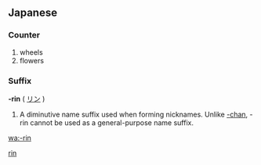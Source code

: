 {{also|rin}}
==Japanese==

===Counter===
{{ja-pos|h|counter|kanji=-輪|rom=-rin|hidx=りん}}
# wheels 
# flowers

===Suffix===
'''-rin''' ( [[リン]] )

# A diminutive name suffix used when forming nicknames.  Unlike [[-chan]], -rin cannot be used as a general-purpose name suffix.

[[Category:Japanese suffixes|rin]]

[[wa:-rin]]